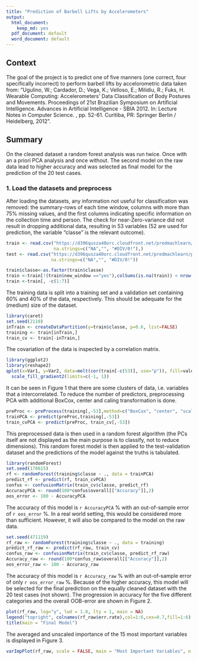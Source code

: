 ```yaml
---
title: "Prediction of Barbell Lifts by Accelerometers"
output:
  html_document:
    keep_md: yes
  pdf_document: default
  word_document: default
---
```

## Context
The goal of the project is to predict one of five manners (one correct, four specifically incorrect) to perform barbell lifts by accelorometric data taken from: "Ugulino, W.; Cardador, D.; Vega, K.; Velloso, E.; Milidiu, R.; Fuks, H. Wearable Computing: Accelerometers' Data Classification of Body Postures and Movements. Proceedings of 21st Brazilian Symposium on Artificial Intelligence. Advances in Artificial Intelligence - SBIA 2012. In: Lecture Notes in Computer Science. , pp. 52-61. Curitiba, PR: Springer Berlin / Heidelberg, 2012".

## Summary
On the cleaned dataset a random forest analysis was run twice. Once with an a priori PCA analysis and once without. The second model on the raw data lead to higher accuracy and was selected as final model for the prediction of the 20 test cases.

### 1. Load the datasets and preprocess 
After loading the datasets, any information not useful for classification was removed: the summary-rows of each time window, columns with more than 75% missing values, and the first columns indicating specific information on the collection time and person. The check for near-Zero-variance did not result in dropping additional data, resulting in 53 variables (52 are used for prediction, the variable "classe" is the relevant outcome).
```r
train <- read.csv("https://d396qusza40orc.cloudfront.net/predmachlearn/pml-training.csv", 
                  na.strings=c("NA","", "#DIV/0!"),)
test <- read.csv("https://d396qusza40orc.cloudfront.net/predmachlearn/pml-testing.csv",
                 na.strings=c("NA","", "#DIV/0!"))

train$classe<-as.factor(train$classe)
train <-train[!(train$new_window =="yes"),colSums(is.na(train)) < nrow(train) * 0.75]
train <-train[, -c(1:7)]
```
The training data is split into a training set and a validation set containing 60% and 40% of the data, respectively. This should be adequate for the (medium) size of the dataset.

```r
library(caret)
set.seed(2110)
inTrain <- createDataPartition(y=train$classe, p=0.6, list=FALSE)
training <- train[inTrain,]
train_cv <- train[-inTrain,]
```
The covariation of the data is inspected by a correlation matrix. 
```r
library(ggplot2)
library(reshape2)
qplot(x=Var1, y=Var2, data=melt(cor(train[-c(53)], use="p")), fill=value, geom="tile") +
  scale_fill_gradient2(limits=c(-1, 1))
``` 
It can be seen in Figure 1 that there are some clusters of data, i.e. variables that a intercorrelated. To reduce the number of predictors, preprocessing PCA with additional BoxCox, center and caling transformation is done. 
```r
preProc <- preProcess(training[,-53],method=c("BoxCox", "center", "scale", "pca"), thres = 0.99)
trainPCA <- predict(preProc,training[,-53])
train_cvPCA <- predict(preProc, train_cv[,-53])
```
This preprocessed data is then used in a random forest algorithm (the PCs itself are not displayed as the main purpose is to classify, not to reduce dimensions). This random forest model is then applied to the test-validation dataset and the predictions of the model against the truths is tabulated.
```r
library(randomForest)
set.seed(170615)
rf <- randomForest(training$classe ~ ., data = trainPCA)
predict_rf <- predict(rf, train_cvPCA)
confus <- confusionMatrix(train_cv$classe, predict_rf)
AccuracyPCA <- round(100*confus$overall[["Accuracy"]],2)
oos_error <- 100 - AccuracyPCA
```
The accuracy of this model is  `r AccuracyPCA` % with an out-of-sample error of `r oos_error` %. In a real world setting, this would be considered more than sufficient. However, it will also be compared to the model on the raw data. 
```r
set.seed(471119)
rf_raw <- randomForest(training$classe ~ ., data = training)
predict_rf_raw <- predict(rf_raw, train_cv)
confus_raw <- confusionMatrix(train_cv$classe, predict_rf_raw)
Accuracy_raw <- round(100*confus_raw$overall[["Accuracy"]],2)
oos_error_raw <- 100 - Accuracy_raw
```
The accuracy of this model is  `r Accuracy_raw` % with an out-of-sample error of only `r oos_error_raw` %. Because of the higher accuracy, this model will be selected for the final prediction on the equally cleaned dataset with the 20 test cases (not shown).
The progression in accuracy for the five different categories and the overall OOB-error are shown in Figure 2.
```r
plot(rf_raw, log="y", lwd = 1.8, lty = 1, main = NA)
legend("topright", colnames(rf_raw$err.rate),col=1:6,cex=0.7,fill=1:6)
title(main = "Final Model")
``` 

The averaged and unscaled importance of the 15 most important variables is displayed in Figure 3.
```r
varImpPlot(rf_raw, scale = FALSE, main = "Most Important Variables", n.var = 15)
``` 
